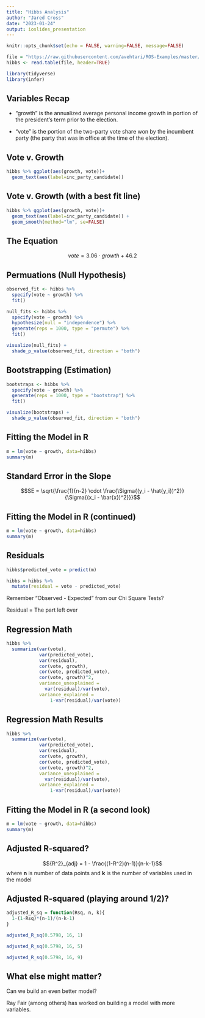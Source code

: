 ```yaml
---
title: "Hibbs Analysis"
author: "Jared Cross"
date: "2023-01-24"
output: ioslides_presentation
---
```


```r
knitr::opts_chunk$set(echo = FALSE, warning=FALSE, message=FALSE)
```

```r
file = "https://raw.githubusercontent.com/avehtari/ROS-Examples/master/ElectionsEconomy/data/hibbs.dat"
hibbs <- read.table(file, header=TRUE)

library(tidyverse)
library(infer)
```


## Variables Recap

* "growth" is the annualized average personal income growth in portion of the president's term prior to the election.  

* "vote" is the portion of the two-party vote share won by the incumbent party (the party that was in office at the time of the election).

## Vote v. Growth

```r
hibbs %>% ggplot(aes(growth, vote))+
  geom_text(aes(label=inc_party_candidate)) 

```

## Vote v. Growth (with a best fit line)

```r
hibbs %>% ggplot(aes(growth, vote))+
  geom_text(aes(label=inc_party_candidate)) +
  geom_smooth(method="lm", se=FALSE)
```

## The Equation

$$vote = 3.06 \cdot growth + 46.2$$

## Permuations (Null Hypothesis)

```r
observed_fit <- hibbs %>%
  specify(vote ~ growth) %>%
  fit()

null_fits <- hibbs %>%
  specify(vote ~ growth) %>%
  hypothesize(null = "independence") %>%
  generate(reps = 1000, type = "permute") %>%
  fit()

visualize(null_fits) + 
  shade_p_value(observed_fit, direction = "both")

```

## Bootstrapping (Estimation)

```r
bootstraps <- hibbs %>%
  specify(vote ~ growth) %>%
  generate(reps = 1000, type = "bootstrap") %>%
  fit()

visualize(bootstraps) + 
  shade_p_value(observed_fit, direction = "both")

```

## Fitting the Model in R

```r
m = lm(vote ~ growth, data=hibbs)
summary(m)
```

## Standard Error in the Slope

$$SE = \sqrt{\frac{1}{n-2} \cdot \frac{\Sigma{(y_i - \hat{y_i})^2}}{\Sigma{(x_i - \bar{x})^2}}}$$


## Fitting the Model in R (continued)

```r
m = lm(vote ~ growth, data=hibbs)
summary(m)
```

## Residuals

```r
hibbs$predicted_vote = predict(m)

hibbs = hibbs %>%
  mutate(residual = vote - predicted_vote)
```

Remember "Observed - Expected" from our Chi Square Tests?

Residual = The part left over

## Regression Math

```r
hibbs %>%
  summarize(var(vote),
            var(predicted_vote),
            var(residual),
            cor(vote, growth),
            cor(vote, predicted_vote),
            cor(vote, growth)^2,
            variance_unexplained = 
              var(residual)/var(vote),
            variance_explained =
                1-var(residual)/var(vote))

```

## Regression Math Results

```r
hibbs %>%
  summarize(var(vote),
            var(predicted_vote),
            var(residual),
            cor(vote, growth),
            cor(vote, predicted_vote),
            cor(vote, growth)^2,
            variance_unexplained = 
              var(residual)/var(vote),
            variance_explained =
                1-var(residual)/var(vote))

```

## Fitting the Model in R (a second look)

```r
m = lm(vote ~ growth, data=hibbs)
summary(m)
```

## Adjusted R-squared?

$${R^2}_{adj} = 1 - \frac{(1-R^2)(n-1)}{n-k-1}$$
where **n** is number of data points and **k** is the number of variables used in the model

## Adjusted R-squared (playing around 1/2)?

```r
adjusted_R_sq = function(Rsq, n, k){
  1-(1-Rsq)*(n-1)/(n-k-1)
}

adjusted_R_sq(0.5798, 16, 1)

adjusted_R_sq(0.5798, 16, 5)

adjusted_R_sq(0.5798, 16, 9)
```

## What else might matter?

Can we build an even better model?

Ray Fair (among others) has worked on building a model with more variables.
